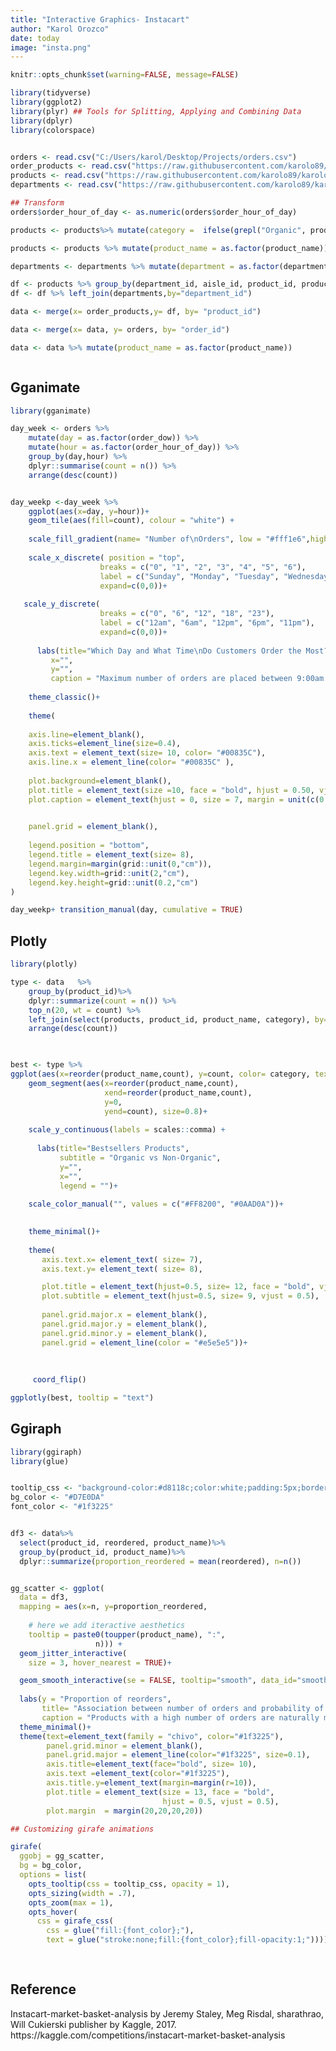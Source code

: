 ```yaml
---
title: "Interactive Graphics- Instacart"
author: "Karol Orozco"
date: today
image: "insta.png"
---
```


```r
knitr::opts_chunk$set(warning=FALSE, message=FALSE)

library(tidyverse)
library(ggplot2)
library(plyr) ## Tools for Splitting, Applying and Combining Data
library(dplyr)
library(colorspace)


orders <- read.csv("C:/Users/karol/Desktop/Projects/orders.csv")
order_products <- read.csv("https://raw.githubusercontent.com/karolo89/karolo_website/main/data/2023/instacart/order_products__train.csv")
products <- read.csv("https://raw.githubusercontent.com/karolo89/karolo_website/main/data/2023/instacart/products.csv")
departments <- read.csv("https://raw.githubusercontent.com/karolo89/karolo_website/main/data/2023/instacart/departments.csv")

## Transform
orders$order_hour_of_day <- as.numeric(orders$order_hour_of_day)

products <- products%>% mutate(category =  ifelse(grepl("Organic", products$product_name), "Organic",  "Non-organic"))

products <- products %>% mutate(product_name = as.factor(product_name))

departments <- departments %>% mutate(department = as.factor(department))

df <- products %>% group_by(department_id, aisle_id, product_id, product_name, category) %>% dplyr::summarize(n=n())
df <- df %>% left_join(departments,by="department_id")

data <- merge(x= order_products,y= df, by= "product_id")

data <- merge(x= data, y= orders, by= "order_id")

data <- data %>% mutate(product_name = as.factor(product_name))



```


## Gganimate

```r

library(gganimate) 

day_week <- orders %>%
    mutate(day = as.factor(order_dow)) %>%
    mutate(hour = as.factor(order_hour_of_day)) %>%
    group_by(day,hour) %>%
    dplyr::summarise(count = n()) %>%
    arrange(desc(count))


day_weekp <-day_week %>%
    ggplot(aes(x=day, y=hour))+
    geom_tile(aes(fill=count), colour = "white") + 
  
    scale_fill_gradient(name= "Number of\nOrders", low = "#fff1e6",high = "#00835C")+
  
    scale_x_discrete( position = "top",
                    breaks = c("0", "1", "2", "3", "4", "5", "6"),
                    label = c("Sunday", "Monday", "Tuesday", "Wednesday","Thursday", "Friday", "Saturday"),
                    expand=c(0,0))+
  
   scale_y_discrete( 
                    breaks = c("0", "6", "12", "18", "23"),
                    label = c("12am", "6am", "12pm", "6pm", "11pm"),
                    expand=c(0,0))+
  
      labs(title="Which Day and What Time\nDo Customers Order the Most?",
         x="", 
         y="",
         caption = "Maximum number of orders are placed between 9:00am and 4:00pm on Sunday and Monday. There is also a big number of orders during Firday\nand Saturday.")+
  
    theme_classic()+
  
    theme(
      
    axis.line=element_blank(),                                               
    axis.ticks=element_line(size=0.4),
    axis.text = element_text(size= 10, color= "#00835C"),
    axis.line.x = element_line(color= "#00835C" ),
    
    plot.background=element_blank(),         
    plot.title = element_text(size =10, face = "bold", hjust = 0.50, vjust = 1, colour = "darkgreen"),
    plot.caption = element_text(hjust = 0, size = 7, margin = unit(c(0.5, 0.5, 0.5, 0.5), "cm"), color = "#718c9e"),

    
    panel.grid = element_blank(),
    
    legend.position = "bottom",
    legend.title = element_text(size= 8),
    legend.margin=margin(grid::unit(0,"cm")),
    legend.key.width=grid::unit(2,"cm"),
    legend.key.height=grid::unit(0.2,"cm")
)

day_weekp+ transition_manual(day, cumulative = TRUE)

```

## Plotly

```r
library(plotly)

type <- data   %>%
    group_by(product_id)%>% 
    dplyr::summarize(count = n()) %>% 
    top_n(20, wt = count) %>%
    left_join(select(products, product_id, product_name, category), by="product_id") %>%
    arrange(desc(count))

 

best <- type %>% 
ggplot(aes(x=reorder(product_name,count), y=count, color= category, text= paste0(product_name, ", Total Orders:", count)))+    geom_point(size= 2)+
    geom_segment(aes(x=reorder(product_name,count), 
                     xend=reorder(product_name,count), 
                     y=0, 
                     yend=count), size=0.8)+
  
    scale_y_continuous(labels = scales::comma) +
  
      labs(title="Bestsellers Products",
           subtitle = "Organic vs Non-Organic",
           y="", 
           x="", 
           legend = "")+
  
    scale_color_manual("", values = c("#FF8200", "#0AAD0A"))+

  
    theme_minimal()+
  
    theme(
       axis.text.x= element_text( size= 7),
       axis.text.y= element_text( size= 8),

       plot.title = element_text(hjust=0.5, size= 12, face = "bold", vjust = 0.5),
       plot.subtitle = element_text(hjust=0.5, size= 9, vjust = 0.5),
       
       panel.grid.major.x = element_blank(),
       panel.grid.major.y = element_blank(),
       panel.grid.minor.y = element_blank(),
       panel.grid = element_line(color = "#e5e5e5"))+
  
  
  
     coord_flip()

ggplotly(best, tooltip = "text")
```



## Ggiraph

```r
library(ggiraph)
library(glue)


tooltip_css <- "background-color:#d8118c;color:white;padding:5px;border-radius:3px;"
bg_color <- "#D7E0DA"
font_color <- "#1f3225"


df3 <- data%>%
  select(product_id, reordered, product_name)%>%
  group_by(product_id, product_name)%>% 
  dplyr::summarize(proportion_reordered = mean(reordered), n=n())


gg_scatter <- ggplot(
  data = df3,
  mapping = aes(x=n, y=proportion_reordered,
                
    # here we add iteractive aesthetics
    tooltip = paste0(toupper(product_name), ":", 
                   n))) +
  geom_jitter_interactive(
    size = 3, hover_nearest = TRUE)+

  geom_smooth_interactive(se = FALSE, tooltip="smooth", data_id="smooth")+
  
  labs(y = "Proportion of reorders",
       title= "Association between number of orders and probability of reordering",
       caption = "Products with a high number of orders are naturally more likely to be reordered.\nHowever, there seems to be a ceiling effect.")+
  theme_minimal()+
  theme(text=element_text(family = "chivo", color="#1f3225"), 
        panel.grid.minor = element_blank(),
        panel.grid.major = element_line(color="#1f3225", size=0.1),
        axis.title=element_text(face="bold", size= 10),
        axis.text =element_text(color="#1f3225"),
        axis.title.y=element_text(margin=margin(r=10)),
        plot.title = element_text(size = 13, face = "bold", 
                                  hjust = 0.5, vjust = 0.5),
        plot.margin  = margin(20,20,20,20))

## Customizing girafe animations

girafe(
  ggobj = gg_scatter,
  bg = bg_color,
  options = list(
    opts_tooltip(css = tooltip_css, opacity = 1),
    opts_sizing(width = .7),
    opts_zoom(max = 1),
    opts_hover(
      css = girafe_css(
        css = glue("fill:{font_color};"),
        text = glue("stroke:none;fill:{font_color};fill-opacity:1;")))))
   
 

```



## Reference

Instacart-market-basket-analysis by Jeremy Staley, Meg Risdal, sharathrao, Will Cukierski
    publisher by  Kaggle, 2017. https://kaggle.com/competitions/instacart-market-basket-analysis

